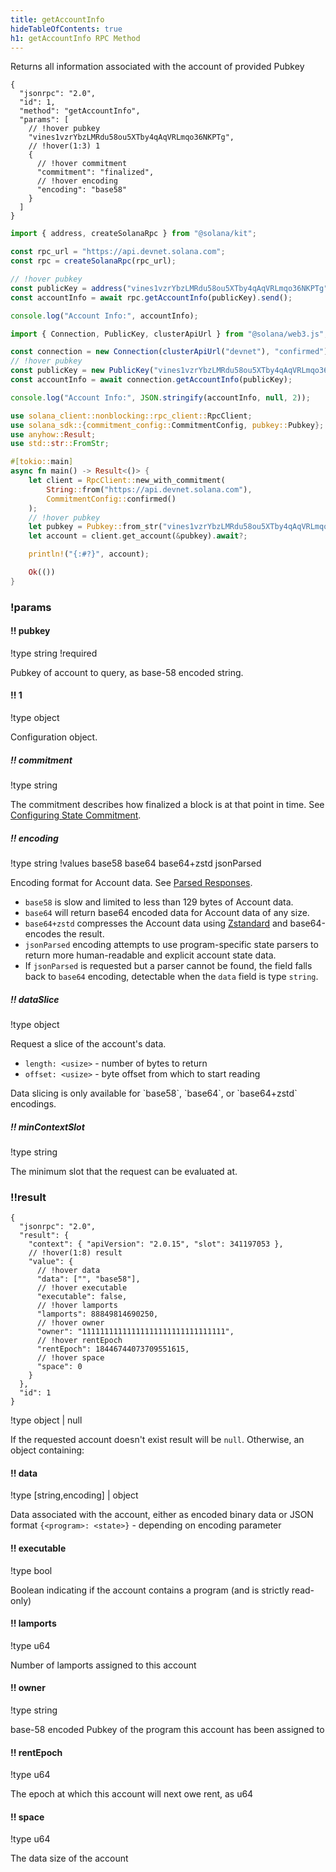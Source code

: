 ```yaml
---
title: getAccountInfo
hideTableOfContents: true
h1: getAccountInfo RPC Method
---
```


Returns all information associated with the account of provided Pubkey

<APIMethod>

```jsonc !!request curl
{
  "jsonrpc": "2.0",
  "id": 1,
  "method": "getAccountInfo",
  "params": [
    // !hover pubkey
    "vines1vzrYbzLMRdu58ou5XTby4qAqVRLmqo36NKPTg",
    // !hover(1:3) 1
    {
      // !hover commitment
      "commitment": "finalized",
      // !hover encoding
      "encoding": "base58"
    }
  ]
}
```

```ts !!request title="Kit"
import { address, createSolanaRpc } from "@solana/kit";

const rpc_url = "https://api.devnet.solana.com";
const rpc = createSolanaRpc(rpc_url);

// !hover pubkey
const publicKey = address("vines1vzrYbzLMRdu58ou5XTby4qAqVRLmqo36NKPTg");
const accountInfo = await rpc.getAccountInfo(publicKey).send();

console.log("Account Info:", accountInfo);
```

```ts !!request title="web3.js"
import { Connection, PublicKey, clusterApiUrl } from "@solana/web3.js";

const connection = new Connection(clusterApiUrl("devnet"), "confirmed");
// !hover pubkey
const publicKey = new PublicKey("vines1vzrYbzLMRdu58ou5XTby4qAqVRLmqo36NKPTg");
const accountInfo = await connection.getAccountInfo(publicKey);

console.log("Account Info:", JSON.stringify(accountInfo, null, 2));
```

```rs !!request title="Rust"
use solana_client::nonblocking::rpc_client::RpcClient;
use solana_sdk::{commitment_config::CommitmentConfig, pubkey::Pubkey};
use anyhow::Result;
use std::str::FromStr;

#[tokio::main]
async fn main() -> Result<()> {
    let client = RpcClient::new_with_commitment(
        String::from("https://api.devnet.solana.com"),
        CommitmentConfig::confirmed()
    );
    // !hover pubkey
    let pubkey = Pubkey::from_str("vines1vzrYbzLMRdu58ou5XTby4qAqVRLmqo36NKPTg")?;
    let account = client.get_account(&pubkey).await?;

    println!("{:#?}", account);

    Ok(())
}
```

### !params

#### !! pubkey

!type string
!required

Pubkey of account to query, as base-58 encoded string.

#### !! 1

!type object

Configuration object.

##### !! commitment

!type string

The commitment describes how finalized a block is at that point in time. See
[Configuring State Commitment](/docs/rpc#configuring-state-commitment).

##### !! encoding

!type string
!values base58 base64 base64+zstd jsonParsed

Encoding format for Account data. See
[Parsed Responses](/docs/rpc#parsed-responses).

- `base58` is slow and limited to less than 129 bytes of Account data.
- `base64` will return base64 encoded data for Account data of any size.
- `base64+zstd` compresses the Account data using
  [Zstandard](https://facebook.github.io/zstd/) and base64-encodes the result.
- `jsonParsed` encoding attempts to use program-specific state parsers to return
  more human-readable and explicit account state data.
- If `jsonParsed` is requested but a parser cannot be found, the field falls
  back to `base64` encoding, detectable when the `data` field is type `string`.

##### !! dataSlice

!type object

Request a slice of the account&apos;s data.

- `length: <usize>` - number of bytes to return
- `offset: <usize>` - byte offset from which to start reading

<Callout type="info">
  Data slicing is only available for `base58`, `base64`, or `base64+zstd`
  encodings.
</Callout>

##### !! minContextSlot

!type string

The minimum slot that the request can be evaluated at.

### !!result

```jsonc !response
{
  "jsonrpc": "2.0",
  "result": {
    "context": { "apiVersion": "2.0.15", "slot": 341197053 },
    // !hover(1:8) result
    "value": {
      // !hover data
      "data": ["", "base58"],
      // !hover executable
      "executable": false,
      // !hover lamports
      "lamports": 88849814690250,
      // !hover owner
      "owner": "11111111111111111111111111111111",
      // !hover rentEpoch
      "rentEpoch": 18446744073709551615,
      // !hover space
      "space": 0
    }
  },
  "id": 1
}
```

!type object | null

If the requested account doesn't exist result will be `null`. Otherwise, an
object containing:

#### !! data

!type \[string,encoding\] | object

Data associated with the account, either as encoded binary data or JSON format
`{<program>: <state>}` - depending on encoding parameter

#### !! executable

!type bool

Boolean indicating if the account contains a program (and is strictly read-only)

#### !! lamports
!type u64

Number of lamports assigned to this account

#### !! owner

!type string

base-58 encoded Pubkey of the program this account has been assigned to

#### !! rentEpoch

!type u64

The epoch at which this account will next owe rent, as u64

#### !! space

!type u64

The data size of the account

</APIMethod>
